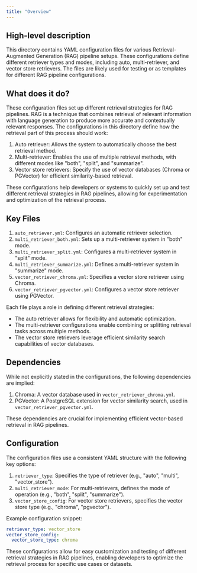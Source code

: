 ```yaml
---
title: "Overview"
---
```


## High-level description
This directory contains YAML configuration files for various Retrieval-Augmented Generation (RAG) pipeline setups. These configurations define different retriever types and modes, including auto, multi-retriever, and vector store retrievers. The files are likely used for testing or as templates for different RAG pipeline configurations.

## What does it do?
These configuration files set up different retrieval strategies for RAG pipelines. RAG is a technique that combines retrieval of relevant information with language generation to produce more accurate and contextually relevant responses. The configurations in this directory define how the retrieval part of this process should work:

1. Auto retriever: Allows the system to automatically choose the best retrieval method.
2. Multi-retriever: Enables the use of multiple retrieval methods, with different modes like "both", "split", and "summarize".
3. Vector store retrievers: Specify the use of vector databases (Chroma or PGVector) for efficient similarity-based retrieval.

These configurations help developers or systems to quickly set up and test different retrieval strategies in RAG pipelines, allowing for experimentation and optimization of the retrieval process.

## Key Files
1. `auto_retriever.yml`: Configures an automatic retriever selection.
2. `multi_retriever_both.yml`: Sets up a multi-retriever system in "both" mode.
3. `multi_retriever_split.yml`: Configures a multi-retriever system in "split" mode.
4. `multi_retriever_summarize.yml`: Defines a multi-retriever system in "summarize" mode.
5. `vector_retriever_chroma.yml`: Specifies a vector store retriever using Chroma.
6. `vector_retriever_pgvector.yml`: Configures a vector store retriever using PGVector.

Each file plays a role in defining different retrieval strategies:

- The auto retriever allows for flexibility and automatic optimization.
- The multi-retriever configurations enable combining or splitting retrieval tasks across multiple methods.
- The vector store retrievers leverage efficient similarity search capabilities of vector databases.

## Dependencies
While not explicitly stated in the configurations, the following dependencies are implied:

1. Chroma: A vector database used in `vector_retriever_chroma.yml`.
2. PGVector: A PostgreSQL extension for vector similarity search, used in `vector_retriever_pgvector.yml`.

These dependencies are crucial for implementing efficient vector-based retrieval in RAG pipelines.

## Configuration
The configuration files use a consistent YAML structure with the following key options:

1. `retriever_type`: Specifies the type of retriever (e.g., "auto", "multi", "vector_store").
2. `multi_retriever_mode`: For multi-retrievers, defines the mode of operation (e.g., "both", "split", "summarize").
3. `vector_store_config`: For vector store retrievers, specifies the vector store type (e.g., "chroma", "pgvector").

Example configuration snippet:

```yaml
retriever_type: vector_store
vector_store_config:
  vector_store_type: chroma
```

These configurations allow for easy customization and testing of different retrieval strategies in RAG pipelines, enabling developers to optimize the retrieval process for specific use cases or datasets.